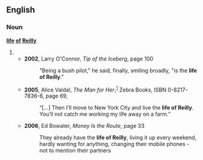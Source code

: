 {{rfv}}
==English==

===Noun===
'''[[life]] [[of]] [[Reilly]]'''

# {{alternative spelling of|life of Riley}}
#* '''2002''', Larry O'Connor, ''Tip of the Iceberg'', page 100
#*: "Being a bush pilot," he said, finally, smiling broadly, "is the '''life of Reilly'''."
#* '''2005''', Alice Valdal, ''The Man for Her'',<sup>[http://books.google.com/books?id=dnF7Zk3BUVUC]</sup> Zebra Books, ISBN 0-8217-7836-6, page 69,
#*: “[…] Then I’ll move to New York City and live the '''life of Reilly'''. You’ll not catch me working my life away on a farm.” <!-- quotation marks in original -->
#* '''2006''', Ed Bowater, ''Money Is the Route'', page 33
#*: They already have the '''life of Reilly''', living it up every weekend, hardly wanting for anything, changing their mobile phones - not to mention their partners